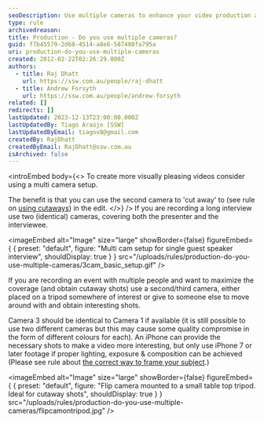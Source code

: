 ```yaml
---
seoDescription: Use multiple cameras to enhance your video production and create visually appealing videos with cutaways, interviews, and event coverage.
type: rule
archivedreason:
title: Production - Do you use multiple cameras?
guid: f7b45579-2d68-4514-a8e6-587480fa795a
uri: production-do-you-use-multiple-cameras
created: 2012-02-22T02:26:29.000Z
authors:
  - title: Raj Dhatt
    url: https://ssw.com.au/people/raj-dhatt
  - title: Andrew Forsyth
    url: https://ssw.com.au/people/andrew-forsyth
related: []
redirects: []
lastUpdated: 2023-12-13T23:00:00.000Z
lastUpdatedBy: Tiago Araújo [SSW]
lastUpdatedByEmail: tiagov8@gmail.com
createdBy: RajDhatt
createdByEmail: RajDhatt@ssw.com.au
isArchived: false
---
```


<introEmbed
  body={<>
To create more visually pleasing videos consider using a multi camera setup.

The benefit is that you can use the second camera to 'cut away' to (see rule on [using cutaways](/use-cutaways)) in the edit.
  </>}
/>
If you are recording a long interview use two (identical) cameras, covering both the presenter and the interviewee.


<imageEmbed
  alt="Image"
  size="large"
  showBorder={false}
  figureEmbed={ {
    preset: "default",
    figure: "Multi cam setup for single guest speaker interview",
    shouldDisplay: true
  } }
  src="/uploads/rules/production-do-you-use-multiple-cameras/3cam_basic_setup.gif"
/>

If you are recording an event with multiple people and want to maximize the coverage (and obtain cutaway shots) use a second/third camera, either placed on a tripod somewhere of interest or give to someone else to move around with and obtain interesting shots.

Camera 3 should be identical to Camera 1 if available (it is still possible to use two different cameras but this may cause some quality compromise in the form of different colours for each). An iPhone can provide the necessary shots to make a video more interesting, but only use iPhone 7 or later footage if proper lighting, exposure & composition can be achieved (Please see rule about [the correct way to frame your subject](/production-do-you-know-the-correct-way-to-frame-your-subject).)


<imageEmbed
  alt="Image"
  size="large"
  showBorder={false}
  figureEmbed={ {
    preset: "default",
    figure: "Flip camera mounted to a small table top tripod. Ideal for cutaway shots",
    shouldDisplay: true
  } }
  src="/uploads/rules/production-do-you-use-multiple-cameras/flipcamontripod.jpg"
/>
